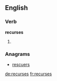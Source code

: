 ==English==

===Verb===
'''recurses'''

# {{third-person singular of|recurse}}

===Anagrams===
* [[rescuers#English|rescuers]]

[[de:recurses]]
[[fr:recurses]]